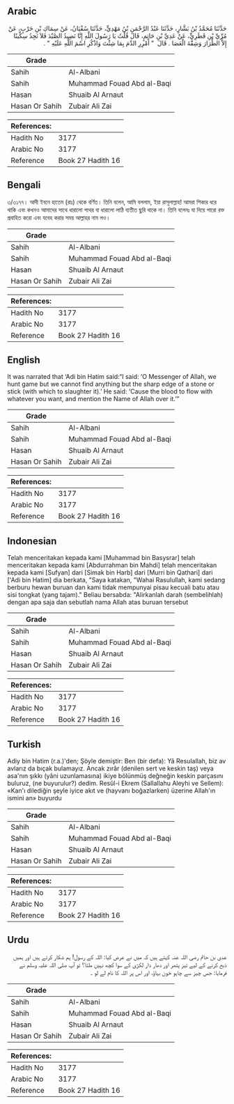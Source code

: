 ## Arabic


<div dir="rtl" lang="ar" style={{fontSize:'larger',backgroundColor:'#f8f9fa',padding:20}}>
حَدَّثَنَا مُحَمَّدُ بْنُ بَشَّارٍ، حَدَّثَنَا عَبْدُ الرَّحْمَنِ بْنُ مَهْدِيٍّ، حَدَّثَنَا سُفْيَانُ، عَنْ سِمَاكِ بْنِ حَرْبٍ، عَنْ مُرِّيِّ بْنِ قَطَرِيٍّ، عَنْ عَدِيِّ بْنِ حَاتِمٍ، قَالَ قُلْتُ يَا رَسُولَ اللَّهِ إِنَّا نَصِيدُ الصَّيْدَ فَلاَ نَجِدُ سِكِّينًا إِلاَّ الظِّرَارَ وَشِقَّةَ الْعَصَا ‏.‏ قَالَ ‏ "‏ أَمْرِرِ الدَّمَ بِمَا شِئْتَ وَاذْكُرِ اسْمَ اللَّهِ عَلَيْهِ ‏"‏ ‏.‏
</div>
<div style={{backgroundColor:'#f8f9fa',padding:20, marginBottom: 10}}><table> <thead> <tr> <th>Grade</th> <th></th> </tr> </thead> <tbody> <tr><td>Sahih</td><td>Al-Albani</td></tr><tr><td>Sahih</td><td>Muhammad Fouad Abd al-Baqi</td></tr><tr><td>Hasan</td><td>Shuaib Al Arnaut</td></tr><tr><td>Hasan Or Sahih</td><td>Zubair Ali Zai</td></tr></tbody></table><table> <thead> <tr> <th>References:</th> <th></th> </tr> </thead> <tbody><tr><td>Hadith No</td><td>3177</td></tr><tr><td>Arabic No</td><td>3177</td></tr><tr><td>Reference</td><td>Book 27 Hadith 16</td></tr></tbody></table></div>

## Bengali


<div dir="ltr" lang="bn" style={{fontSize:'larger',backgroundColor:'#f8f9fa',padding:20}}>
৩/৩১৭৭। আদী ইবনে হাতেম (রাঃ) থেকে বর্ণিত। তিনি বলেন, আমি বললাম, ইয়া রাসূলাল্লাহ! আমরা শিকার ধরে থাকি এবং কখনও আমাদের সাথে ধারালো পাথর বা ধারালো লাঠি ব্যতীত ছুরি থাকে না। তিনি বলেনঃ যা দিয়ে পারো রক্ত প্রবাহিত করো এবং যবেহ করার সময় আল্লাহর নাম লও।
</div>
<div style={{backgroundColor:'#f8f9fa',padding:20, marginBottom: 10}}><table> <thead> <tr> <th>Grade</th> <th></th> </tr> </thead> <tbody> <tr><td>Sahih</td><td>Al-Albani</td></tr><tr><td>Sahih</td><td>Muhammad Fouad Abd al-Baqi</td></tr><tr><td>Hasan</td><td>Shuaib Al Arnaut</td></tr><tr><td>Hasan Or Sahih</td><td>Zubair Ali Zai</td></tr></tbody></table><table> <thead> <tr> <th>References:</th> <th></th> </tr> </thead> <tbody><tr><td>Hadith No</td><td>3177</td></tr><tr><td>Arabic No</td><td>3177</td></tr><tr><td>Reference</td><td>Book 27 Hadith 16</td></tr></tbody></table></div>

## English


<div dir="ltr" lang="en" style={{fontSize:'larger',backgroundColor:'#f8f9fa',padding:20}}>
It was narrated that ‘Adi bin Hatim said:“I said: ‘O Messenger of Allah, we hunt game but we cannot find anything but the sharp edge of a stone or stick (with which to slaughter it).’ He said: ‘Cause the blood to flow with whatever you want, and mention the Name of Allah over it.’”
</div>
<div style={{backgroundColor:'#f8f9fa',padding:20, marginBottom: 10}}><table> <thead> <tr> <th>Grade</th> <th></th> </tr> </thead> <tbody> <tr><td>Sahih</td><td>Al-Albani</td></tr><tr><td>Sahih</td><td>Muhammad Fouad Abd al-Baqi</td></tr><tr><td>Hasan</td><td>Shuaib Al Arnaut</td></tr><tr><td>Hasan Or Sahih</td><td>Zubair Ali Zai</td></tr></tbody></table><table> <thead> <tr> <th>References:</th> <th></th> </tr> </thead> <tbody><tr><td>Hadith No</td><td>3177</td></tr><tr><td>Arabic No</td><td>3177</td></tr><tr><td>Reference</td><td>Book 27 Hadith 16</td></tr></tbody></table></div>

## Indonesian


<div dir="ltr" lang="id" style={{fontSize:'larger',backgroundColor:'#f8f9fa',padding:20}}>
Telah menceritakan kepada kami [Muhammad bin Basysrar] telah menceritakan kepada kami [Abdurrahman bin Mahdi] telah menceritakan kepada kami [Sufyan] dari [Simak bin Harb] dari [Murri bin Qathari] dari ['Adi bin Hatim] dia berkata, "Saya katakan, "Wahai Rasulullah, kami sedang berburu hewan buruan dan kami tidak mempunyai pisau kecuali batu atau sisi tongkat (yang tajam)." Beliau bersabda: "Alirkanlah darah (sembelihlah) dengan apa saja dan sebutlah nama Allah atas buruan tersebut
</div>
<div style={{backgroundColor:'#f8f9fa',padding:20, marginBottom: 10}}><table> <thead> <tr> <th>Grade</th> <th></th> </tr> </thead> <tbody> <tr><td>Sahih</td><td>Al-Albani</td></tr><tr><td>Sahih</td><td>Muhammad Fouad Abd al-Baqi</td></tr><tr><td>Hasan</td><td>Shuaib Al Arnaut</td></tr><tr><td>Hasan Or Sahih</td><td>Zubair Ali Zai</td></tr></tbody></table><table> <thead> <tr> <th>References:</th> <th></th> </tr> </thead> <tbody><tr><td>Hadith No</td><td>3177</td></tr><tr><td>Arabic No</td><td>3177</td></tr><tr><td>Reference</td><td>Book 27 Hadith 16</td></tr></tbody></table></div>

## Turkish


<div dir="ltr" lang="tr" style={{fontSize:'larger',backgroundColor:'#f8f9fa',padding:20}}>
Adiy bin Hatim (r.a.)'den; Şöyle demiştir: Ben (bir defa): Yâ Resulallah, biz av avlarız da bıçak bulamayız. Ancak zırâr (denilen sert ve keskin taş) veya asa'nın şıkkı (yâni uzunlamasına) ikiye bölünmüş değneğin keskin parçasını buluruz, (ne buyurulur?) dedim. Resûl-i Ekrem (Sallallahu Aleyhi ve Sellem): «Kan'ı dilediğin şeyle iyice akıt ve (hayvanı boğazlarken) üzerine Allah'ın ismini an» buyurdu
</div>
<div style={{backgroundColor:'#f8f9fa',padding:20, marginBottom: 10}}><table> <thead> <tr> <th>Grade</th> <th></th> </tr> </thead> <tbody> <tr><td>Sahih</td><td>Al-Albani</td></tr><tr><td>Sahih</td><td>Muhammad Fouad Abd al-Baqi</td></tr><tr><td>Hasan</td><td>Shuaib Al Arnaut</td></tr><tr><td>Hasan Or Sahih</td><td>Zubair Ali Zai</td></tr></tbody></table><table> <thead> <tr> <th>References:</th> <th></th> </tr> </thead> <tbody><tr><td>Hadith No</td><td>3177</td></tr><tr><td>Arabic No</td><td>3177</td></tr><tr><td>Reference</td><td>Book 27 Hadith 16</td></tr></tbody></table></div>

## Urdu


<div dir="rtl" lang="ur" style={{fontSize:'larger',backgroundColor:'#f8f9fa',padding:20}}>
عدی بن حاتم رضی اللہ عنہ کہتے ہیں کہ میں نے عرض کیا: اللہ کے رسول! ہم شکار کرتے ہیں اور ہمیں ذبح کرنے کے لیے تیز پتھر اور دھار دار لکڑی کے سوا کچھ نہیں ملتا؟ تو آپ صلی اللہ علیہ وسلم نے فرمایا: جس چیز سے چاہو خون بہاؤ، اور اس پر اللہ کا نام لے لو ۔
</div>
<div style={{backgroundColor:'#f8f9fa',padding:20, marginBottom: 10}}><table> <thead> <tr> <th>Grade</th> <th></th> </tr> </thead> <tbody> <tr><td>Sahih</td><td>Al-Albani</td></tr><tr><td>Sahih</td><td>Muhammad Fouad Abd al-Baqi</td></tr><tr><td>Hasan</td><td>Shuaib Al Arnaut</td></tr><tr><td>Hasan Or Sahih</td><td>Zubair Ali Zai</td></tr></tbody></table><table> <thead> <tr> <th>References:</th> <th></th> </tr> </thead> <tbody><tr><td>Hadith No</td><td>3177</td></tr><tr><td>Arabic No</td><td>3177</td></tr><tr><td>Reference</td><td>Book 27 Hadith 16</td></tr></tbody></table></div>
